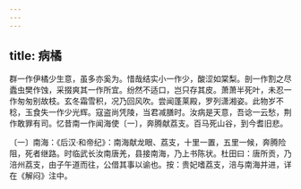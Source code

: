 ```yaml
---
---
---
```

title: 病橘
---




群一作伊橘少生意，虽多亦奚为。惜哉结实小一作少，酸涩如棠梨。剖一作割之尽蠹虫樊作蚀，采掇爽其一作所宜。纷然不适口，岂只存其皮。萧萧半死叶，未忍一作匆匆别故枝。玄冬霜雪积，况乃回风吹。尝闻蓬莱殿，罗列潇湘姿。此物岁不稔，玉食失一作少光辉。寇盗尚凭陵，当君减膳时。汝病是天意，吾谂一云愁，荆作敢罪有司。忆昔南一作闻海使〔一〕，奔腾献荔支。百马死山谷，到今耆旧悲。

〔一〕南海：《后汉·和帝纪》：南海献龙眼、荔支，十里一置，五里一候，奔腾险阻，死者继路。时临武长汝南唐羌，县接南海，乃上书陈状。杜田曰：唐所贡，乃涪州荔支，由子午道而往，公借其事以谕也。按：贵妃嗜荔支，涪与南海并进，详在《解闷》注中。